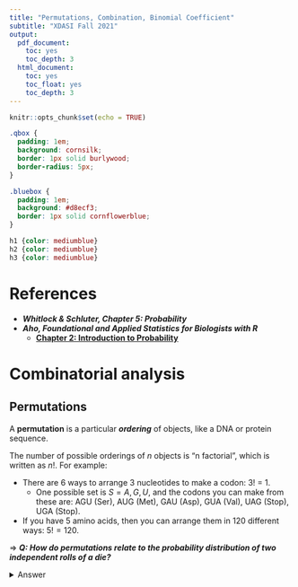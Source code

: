 ```yaml
---
title: "Permutations, Combination, Binomial Coefficient"
subtitle: "XDASI Fall 2021"
output:
  pdf_document:
    toc: yes
    toc_depth: 3
  html_document:
    toc: yes
    toc_float: yes
    toc_depth: 3
---
```


```r
knitr::opts_chunk$set(echo = TRUE)
```

```css
.qbox {
  padding: 1em;
  background: cornsilk;
  border: 1px solid burlywood;
  border-radius: 5px;
}

.bluebox {
  padding: 1em;
  background: #d8ecf3;
  border: 1px solid cornflowerblue;
}

h1 {color: mediumblue}
h2 {color: mediumblue}
h3 {color: mediumblue}
```


# References

+ ***Whitlock & Schluter, Chapter 5: Probability***
+ ***Aho, Foundational and Applied Statistics for Biologists with R***
  + <a href="https://drive.google.com/file/d/1cpC3ofcP9DIB8vDieE1lBVVAesWklCyM/view?usp=sharing" target="blank">**Chapter 2: Introduction to Probability**</a>


# Combinatorial analysis

## Permutations

A **permutation** is a particular ***ordering*** of objects, like a DNA or protein sequence.

The number of possible orderings of $n$ objects is "n factorial", which is written as $n!$. For example:

+ There are 6 ways to arrange 3 nucleotides to make a codon: 3! = 1. 
  + One possible set is $S = {A,G,U}$, and the codons you can make from these are: AGU (Ser), AUG (Met), GAU (Asp), GUA (Val), UAG (Stop), UGA (Stop). 
+ If you have 5 amino acids, then you can arrange them in 120 different ways: $5! = 120$.

<!-- ======================================================================= -->
<!-- <div class="qbox"> -->
$\Rightarrow$ ***Q: How do permutations relate to the probability distribution of two independent rolls of a die?***

<details closed markdown="block">
  <summary>Answer</summary>

+ The total probability of getting any particular total face value from two rolls depends on the number of permutations that can give that face value.

For example, there is only one way to roll a 12 ... but there are 6 ways to roll a 7: 

$$nPerm = nPerm\{1,6\} + nPerm\{2,5\} + nPerm\{3,4\} = 2! + 2! + 2! = 6$$
The total probability of getting a 7 is the inverse of the number of permutations: 

$$Pr[7] = \frac{1}{nPerm} = \frac{1}{6}$$

<!-- </details> -->
<!-- </div> -->
<!-- ======================================================================= -->


### Sampling without replacement

If you randomly pick a **subset** of $k$ items from a larger set of $n$ items, then ***the number of possible sequences is much larger***. 

+ For example, if you pick 5 cards from a deck of 52, then you will have 52 choices on the first pick, 51 choices, on the second pick, and so on. 
  + Because the number of cards to choose from decreases by one each time, the number of ways to order 5 cards picked at random will be $52*51*50*49*48$.

We can use a very simple mathematical trick to find a convenient way to express this. We just multiply $52*51*50*49*48$ by 1, but we write it as: 

$$1 = \frac{47!}{47!} = \frac{47*46*...*2*1}{47*46*...*2*1}$$
So, we can now write out the number of permutations, $nPerm$, as:

$$nPerm = 52*51*50*49*48 * \frac{47!}{47!} = 52*51*50*49*48* \bigg( \frac{47*46*...*2*1}{47*46*...*2*1} \bigg) = \frac{52!}{47!} = \frac{n!}{(n-k)!}$$

The **probability** of picking a particular set of 5 cards in some order is the product of the individual probabilities of each random event:

+ The probability of picking the first card is $\frac{1}{52}$,
+ the probability of picking the second one is $\frac{1}{51}$, 
+ and so on.

$$\frac{1}{52}*\frac{1}{51}*\frac{1}{50}*\frac{1}{49}*\frac{1}{48} = \frac{1}{nPerm} = \frac{47!}{52!} = \frac{(n-k)!}{n!}$$

So, we see that the ***probability*** of any permutation of observed outcomes (ordering of independent random variables drawn from a finite set) is just the ***inverse*** of the number of possible permutations.

*** Note: The fact that the probabilities change each time we draw from a finite population is the reason that **sampling with replacement** is typically used for simulations instead. Sampling with replacement simulates a situation in which we draw independent samples repeatedly from a population. If we don't use replacement, then our samples are not truly independent, so the probabilities we want to calculate will not be representative.***


## Combinations

Now, say we don't care about the ***ordering*** of those 5 cards at all; we just want to know how probable it is that we pick **any particular set of 5 cards**.

Instead of $5! = 120$ possible orderings, we now have just one set of 5 cards in no particular order: $S = \{x_1,x_2,x_3,x_4,x_5\}$

+ This reduces the number of possibilities by $5!$, since we collapse all of the 120 independent possible orderings (***permutations***) into just one set (***combination***).

So, we just divide our permutations by $5!$ to get the number of combinations:

$$nComb = \frac{nPerm}{5!} = \frac{52!}{5!*47!} = \frac{n!}{k!(n-k)!} = \binom{n}{k}$$

The number of combinations, which we call "***n*** choose ***k***", is also known as the **binomial coefficient** and is a fundamental component of discrete probability theory.


## Binomial coefficient

When we perform more than one random trial, we are interested in the frequency of some particular outcome relative to all the possible outcomes, in other words its probability.

For example, if you want to make a strain with a GFP-tagged protein by CRISPR, and your probability of getting a transformant is 20%, then if you test 10 different lines, the probability that the first 3 lines you pick were transformed and the next 7 were not is:

$$Pr[T]*Pr[T]*Pr[T]*Pr[!T]*Pr[!T]*Pr[!T]*Pr[!T]*Pr[!T]*Pr[!T]*Pr[!T] = Pr[T]^3*Pr[!T]^7$$

+ This is one ***permutation*** of possible outcomes. But this represents only one of the ways you could get 3 transformants! It could be that the last 3 you picked were transformed, or the 1st, 4th, and 7th. 

In terms of computing probabilities, we are interested in the **number of successes** for a series of **random trials** that can give rise to that number of successes. In this example, that is 3 transformants out of 10. 

+ So we need to know **how many ways** it is possible to get this number of transformants, or the ***number of combinations*** that can give rise to it. This is where the **binomial binomial coefficient** comes in.

We can use **decision trees** to visualize how many possibilities exist for the different permutations of outcomes, and thus the number of possible combinations. This is illustrated below for the first two lines you picked:

![](Images/binomial_transformants.png){width=60%}

However, this approach becomes increasingly unwieldy as the number of independent trials grows! Instead, we can just use the formula we learned for combinations:

$$\binom{n}{k} = \frac{n!}{k!(n-k)!}$$

As we will see when we look at discrete distributions in more detail, the binomial coefficient is key to calculating probabilities for a series of independent random trials, and this translates directly to calculating binomial proportions.

